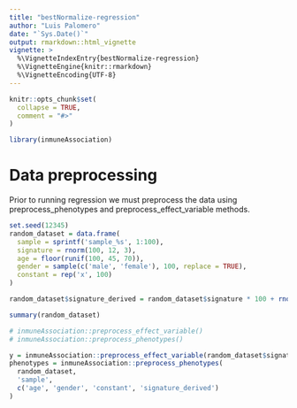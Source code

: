 ```yaml
---
title: "bestNormalize-regression"
author: "Luis Palomero"
date: "`Sys.Date()`"
output: rmarkdown::html_vignette
vignette: >
  %\VignetteIndexEntry{bestNormalize-regression}
  %\VignetteEngine{knitr::rmarkdown}
  %\VignetteEncoding{UTF-8}
---
```


```r
knitr::opts_chunk$set(
  collapse = TRUE,
  comment = "#>"
)
```

```r
library(inmuneAssociation)
```

# Data preprocessing

Prior to running regression we must preprocess the data using preprocess_phenotypes and preprocess_effect_variable methods.

```r
set.seed(12345)
random_dataset = data.frame(
  sample = sprintf('sample_%s', 1:100),
  signature = rnorm(100, 12, 3),
  age = floor(runif(100, 45, 70)),
  gender = sample(c('male', 'female'), 100, replace = TRUE),
  constant = rep('x', 100)
)

random_dataset$signature_derived = random_dataset$signature * 100 + rnorm(100, 2, 3)

summary(random_dataset)

# inmuneAssociation::preprocess_effect_variable()
# inmuneAssociation::preprocess_phenotypes()

y = inmuneAssociation::preprocess_effect_variable(random_dataset$signature)
phenotypes = inmuneAssociation::preprocess_phenotypes(
  random_dataset,
  'sample',
  c('age', 'gender', 'constant', 'signature_derived')
)

``` 
